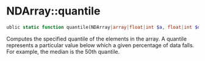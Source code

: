 # NDArray::quantile

```php
ublic static function quantile(NDArray|array|float|int $a, float|int $q): float|int;
```
Computes the specified quantile of the elements in the array. A quantile represents a
particular value below which a given percentage of data falls. For example,
the median is the 50th quantile.

